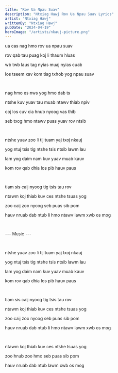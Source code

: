 ```yaml
---
title: "Rov Ua Npau Suav"
description: "Ntxiag Hawj Rov Ua Npau Suav Lyrics"
artist: "Ntxiag Hawj"
writtenBy: "Ntxiag Hawj"
pubDate: "2024-04-19"
heroImage: "/artists/nkauj-picture.png"
---
```


ua cas nag hmo rov ua npau suav

rov qab tau puag koj li thaum hluas

wb twb laus tag nyias muaj nyias cuab

los tseem xav kom tiag txhob yog npau suav

<br />

nag hmo es nws yog hmo dab ts

ntshe kuv yuav tau muab ntawv thiab npiv

coj los cuv cia hnub nyoog vas thib

seb txog hmo ntawv puas yuav rov ntsib

<br />

ntshe yuav zoo li tij tuam yaj txoj nkauj

yog ntuj tsis tig ntshe tsis ntsib lawm lau

lam yog daim nam kuv yuav muab kauv

kom rov qab dhia los pib hauv paus

<br />

tiam sis caij nyoog tig tsis tau rov

ntawm koj thiab kuv ces ntshe tsuas yog

zoo caij zoo nyoog seb puas sib pom

hauv nruab dab ntub li hmo ntawv lawm xwb os mog

<br />

--- Music ---

<br />

ntshe yuav zoo li tij tuam yaj txoj nkauj

yog ntuj tsis tig ntshe tsis ntsib lawm lau

lam yog daim nam kuv yuav muab kauv

kom rov qab dhia los pib hauv paus

<br />

tiam sis caij nyoog tig tsis tau rov

ntawm koj thiab kuv ces ntshe tsuas yog

zoo caij zoo nyoog seb puas sib pom

hauv nruab dab ntub li hmo ntawv lawm xwb os mog

<br />

ntawm koj thiab kuv ces ntshe tsuas yog

zoo hnub zoo hmo seb puas sib pom

hauv nruab dab ntub lawm xwb os mog
